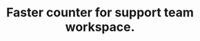 ---
title: "Faster counter for support team workspace."
details: "Deliver happiness to your customers and get them to adore you! Desk helps you be more accessibl"
shape_img: "/assets/imgs/shape/shape-s-28.png"
items:
  - number: 20
    unit: "M"
    text: "Emails per month <br> and websites"
  - number: 95
    unit: "%"
    text: "Client support and <br> satisfaction"
  - number: 5
    unit: K+
    text: "Monthly campaign <br> with orders"
---